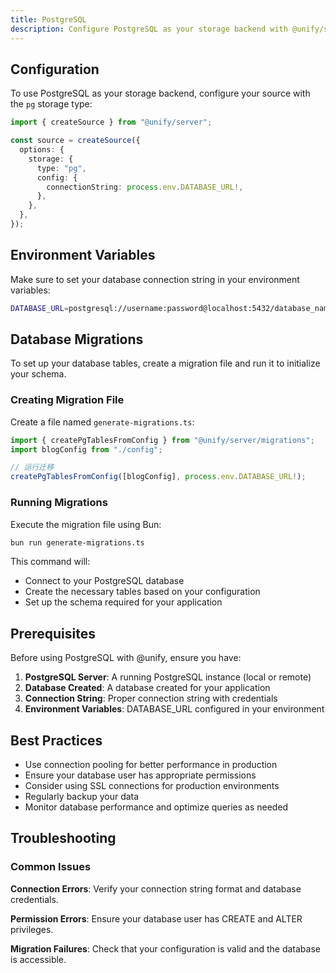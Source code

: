 ```yaml
---
title: PostgreSQL
description: Configure PostgreSQL as your storage backend with @unify/server
---
```


## Configuration

To use PostgreSQL as your storage backend, configure your source with the `pg` storage type:

```typescript
import { createSource } from "@unify/server";

const source = createSource({
  options: {
    storage: {
      type: "pg",
      config: {
        connectionString: process.env.DATABASE_URL!,
      },
    },
  },
});
```

## Environment Variables

Make sure to set your database connection string in your environment variables:

```bash
DATABASE_URL=postgresql://username:password@localhost:5432/database_name
```

## Database Migrations

To set up your database tables, create a migration file and run it to initialize your schema.

### Creating Migration File

Create a file named `generate-migrations.ts`:

```typescript
import { createPgTablesFromConfig } from "@unify/server/migrations";
import blogConfig from "./config";

// 运行迁移
createPgTablesFromConfig([blogConfig], process.env.DATABASE_URL!);
```

### Running Migrations

Execute the migration file using Bun:

```bash
bun run generate-migrations.ts
```

This command will:
- Connect to your PostgreSQL database
- Create the necessary tables based on your configuration
- Set up the schema required for your application

## Prerequisites

Before using PostgreSQL with @unify, ensure you have:

1. **PostgreSQL Server**: A running PostgreSQL instance (local or remote)
2. **Database Created**: A database created for your application
3. **Connection String**: Proper connection string with credentials
4. **Environment Variables**: DATABASE_URL configured in your environment

## Best Practices

- Use connection pooling for better performance in production
- Ensure your database user has appropriate permissions
- Consider using SSL connections for production environments
- Regularly backup your data
- Monitor database performance and optimize queries as needed

## Troubleshooting

### Common Issues

**Connection Errors**: Verify your connection string format and database credentials.

**Permission Errors**: Ensure your database user has CREATE and ALTER privileges.

**Migration Failures**: Check that your configuration is valid and the database is accessible.
